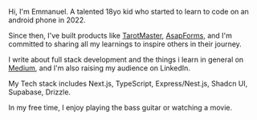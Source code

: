 Hi, I'm Emmanuel.
A talented 18yo kid who started to learn to code on an android phone in 2022.

Since then, I've built products like [TarotMaster](https://tarotmaster.ai), [AsapForms](https://asap-forms.vercel.app), and I'm committed to sharing all my learnings to inspire others in their journey.

I write about full stack development and the things i learn in general on [Medium](https://medium.com/@devodii), and I'm also raising my audience on LinkedIn.

My Tech stack includes Next.js, TypeScript, Express/Nest.js, Shadcn UI, Supabase, Drizzle.

In my free time, I enjoy playing the bass guitar or watching a movie.
